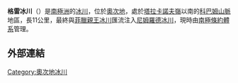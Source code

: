 {{coord|82|23|S|159|35|E|source:GNIS|display=title}}

'''格雷冰川'''（{{lang-en|Gray Glacier}}）是[[南極洲|南極洲]]的[[冰川|冰川]]，位於[[奧次地|奧次地]]，處於[[塔拉卡諾夫嶺|塔拉卡諾夫嶺]]以南的[[科巴姆山脈|科巴姆山脈]]地區，長11公里，最終與[[菲臘親王冰川|菲臘親王冰川]]匯流注入[[尼姆羅德冰川|尼姆羅德冰川]]，現時由[[南極條約體系|南極條約體系]]管理。

==外部連結==
{{cite gnis | type = antarid | id = 5974| name = Gray Glacier | accessdate = 2012-05-06}}

{{DEFAULTSORT:Gray Glacier}}
[[Category:奧次地冰川|Category:奧次地冰川]]


{{OatesLand-geo-stub}}